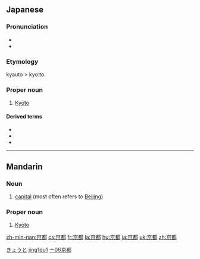 ==Japanese==
{{ja-kanjitab|京|都|}}

===Pronunciation===
* {{IPA|[kjoːto]|lang=ja}}
* {{audio|Ja-Kyoto.ogg|Audio}}

===Etymology===

kyauto > kyoːto.

===Proper noun===
{{ja-pos|k|proper|hira=きょうと|hhira=きやうと|rom=kyōto}}

# [[Kyōto]]

====Derived terms====
* {{term|京阪||[[Kyōto]] and [[Ōsaka]]|tr=[[けいはん]], [[keihan]]|sc=Jpan|lang=ja}}
* {{term|京阪奈||[[Kyōto]], [[Ōsaka]], and [[Nara]]|tr=[[けいはんな]], [[keihanna]]|sc=Jpan|lang=ja}}
* {{term|京阪神||[[Kyōto]], [[Ōsaka]], and [[Kōbe]]|tr=[[けいはんしん]], [[keihanshin]]|sc=Jpan|lang=ja}}

[[Category:ja:Cities|きょうと]]

----

==Mandarin==
{{zh-hanzi|[[京]][[都]]}}

===Noun===
{{cmn-noun|ts|pin=jīngdū|pint=jing1du1|rs=亠06}}

# [[capital]] (most often refers to [[Beijing]])

===Proper noun===
{{cmn-proper noun|ts|pin=Jīngdū|pint=jing1du1|rs=亠06}}

# [[Kyōto]]

[[Category:cmn:Cities in simplified script|jing1du1]]
[[Category:cmn:Cities in traditional script|亠06京都]]

[[zh-min-nan:京都]]
[[cs:京都]]
[[fr:京都]]
[[la:京都]]
[[hu:京都]]
[[ja:京都]]
[[uk:京都]]
[[zh:京都]]